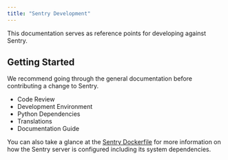 ```yaml
---
title: "Sentry Development"
---
```



This documentation serves as reference points for developing against Sentry.

## Getting Started

We recommend going through the general documentation before contributing a change to Sentry.

- <Link to="/code-review/">Code Review</Link>
- <Link to="/environment/">Development Environment</Link>
- <Link to="/python-dependencies/">Python Dependencies</Link>
- <Link to="/translations/">Translations</Link>
- <Link to="/docs/">Documentation Guide</Link>

You can also take a glance at the [Sentry Dockerfile](https://github.com/getsentry/sentry/blob/master/docker/Dockerfile) for more information on how the Sentry server is configured including its system dependencies.
